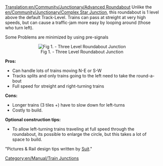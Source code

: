 [[Translation:en/Community/Junctionary/Advanced Roundabout]]
Unlike the [[en/Community/Junctionary/Complex Star Junction]], this roundabout is 1 level above the default Track-Level. Trains can pass at streight at very high speeds, but can cause a traffic-jam more easy by looping around (those who turn left).

Some Problems are minimized by using pre-signals 

<center>[[File:en/Threelevelroundabout.png|center|frame|Fig 1. - Three Level Roundabout Junction]]</center>


'''Pros:'''
*Can handle lots of trains moving N-E or S-W
*Tracks splits and only trains going to the left need to take the round-a-bout
*Full speed for streight and right-turning trains

'''Cons:'''
*Longer trains (3 tiles +) have to slow down for left-turns
*Costly to build.

'''Optional construction tips:'''
*To allow left-turning trains traveling at full speed through the roundabout, its possible to enlarge the circle, but this takes a lot of space to build.


"Pictures & Rail design tips written by [http://www.rebell.at/ Suit]."

[[Category:en/Manual/Train Junctions]]
